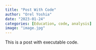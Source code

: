 ```yaml
---
title: "Post With Code"
author: "Orel Yoshia"
date: "2023-01-24"
categories: [Education, code, analysis]
image: "image.jpg"
---
```


This is a post with executable code.
